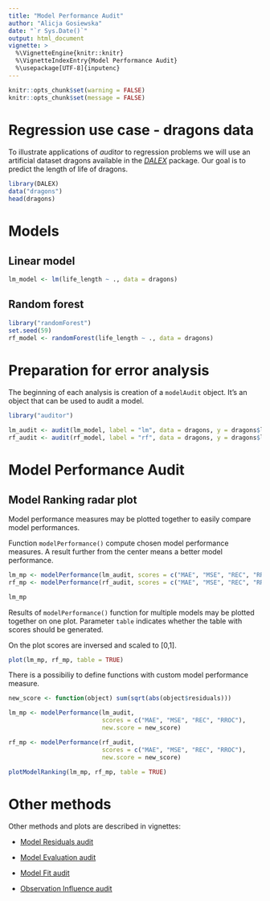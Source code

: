 ```yaml
---
title: "Model Performance Audit"
author: "Alicja Gosiewska"
date: "`r Sys.Date()`"
output: html_document
vignette: >
  %\VignetteEngine{knitr::knitr}
  %\VignetteIndexEntry{Model Performance Audit}
  %\usepackage[UTF-8]{inputenc}
---
```



```r
knitr::opts_chunk$set(warning = FALSE)
knitr::opts_chunk$set(message = FALSE)
```



# Regression use case - dragons data

To illustrate applications of *auditor* to regression problems we will use an artificial dataset dragons available in the [*DALEX*](https://github.com/pbiecek/DALEX) package. Our goal is to predict the length of life of dragons.

```r
library(DALEX)
data("dragons")
head(dragons)
```

# Models


## Linear model
```r
lm_model <- lm(life_length ~ ., data = dragons)
```



## Random forest
```r
library("randomForest")
set.seed(59)
rf_model <- randomForest(life_length ~ ., data = dragons)
```


# Preparation for error analysis
The beginning of each analysis is creation of a `modelAudit` object. It’s an object that can be used to audit a model.

```r
library("auditor")

lm_audit <- audit(lm_model, label = "lm", data = dragons, y = dragons$life_length)
rf_audit <- audit(rf_model, label = "rf", data = dragons, y = dragons$life_length)
```


# Model Performance Audit

## Model Ranking radar plot

Model performance measures may be plotted together to easily compare model performances.

Function `modelPerformance()` compute chosen model performance measures. A result further from the center means a better model performance.

```r
lm_mp <- modelPerformance(lm_audit, scores = c("MAE", "MSE", "REC", "RROC"))
rf_mp <- modelPerformance(rf_audit, scores = c("MAE", "MSE", "REC", "RROC"))

lm_mp
```

Results of `modelPerformance()` function for multiple models may be plotted together on one plot.
Parameter `table` indicates whether the table with scores should be generated.

On the plot scores are inversed and scaled to [0,1].

```r
plot(lm_mp, rf_mp, table = TRUE)
```

There is a possibiliy to define functions with custom model performance measure.

```r
new_score <- function(object) sum(sqrt(abs(object$residuals)))

lm_mp <- modelPerformance(lm_audit,  
                          scores = c("MAE", "MSE", "REC", "RROC"), 
                          new.score = new_score)

rf_mp <- modelPerformance(rf_audit,  
                          scores = c("MAE", "MSE", "REC", "RROC"), 
                          new.score = new_score)

plotModelRanking(lm_mp, rf_mp, table = TRUE)
```



# Other methods

Other methods and plots are described in vignettes: 

* [Model Residuals audit](https://mi2datalab.github.io/auditor/articles/model_residuals_audit.html)

* [Model Evaluation audit](https://mi2datalab.github.io/auditor/articles/model_evaluation_audit.html)

* [Model Fit audit](https://mi2datalab.github.io/auditor/articles/model_fit_audit.html)

* [Observation Influence audit](https://mi2datalab.github.io/auditor/articles/observation_influence_audit.html)



